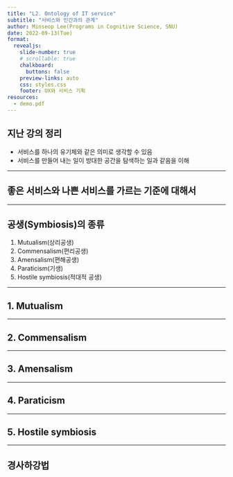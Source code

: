 ```yaml
---
title: "L2. Ontology of IT service"
subtitle: "서비스와 인간과의 관계"
author: Minseop Lee(Programs in Cognitive Science, SNU)
date: 2022-09-13(Tue)
format:
  revealjs: 
    slide-number: true
    # scrollable: true
    chalkboard: 
      buttons: false
    preview-links: auto
    css: styles.css
    footer: UX와 서비스 기획
resources:
  - demo.pdf
---
```



## 지난 강의 정리

::: incremental
- 서비스를 하나의 유기체와 같은 의미로 생각할 수 있음
- 서비스를 만들어 내는 일이 방대한 공간을 탐색하는 일과 같음을 이해
:::

---

## 좋은 서비스와 나쁜 서비스를 가르는 기준에 대해서


---

## 공생(Symbiosis)의 종류

::: incremental
1. Mutualism(상리공생)
2. Commensalism(편리공생)
3. Amensalism(편해공생)
4. Paraticism(기생)
5. Hostile symbiosis(적대적 공생)
:::

---

## 1. Mutualism

<!-- 
사례
-->

---

## 2. Commensalism

<!-- 
사례
-->

---

## 3. Amensalism

<!--
사례
-->

---

## 4. Paraticism

<!-- 
사례
-->

---

## 5. Hostile symbiosis

<!-- 
사례
-->


---

## 경사하강법

